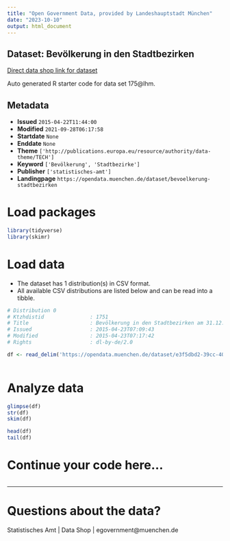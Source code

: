 ```yaml
---
title: "Open Government Data, provided by Landeshauptstadt München"
date: "2023-10-10"
output: html_document
---
```


## Dataset: Bevölkerung in den Stadtbezirken

[Direct data shop link for dataset](https://opendata.muenchen.de/dataset/bevoelkerung-stadtbezirken)

Auto generated R starter code for data set 175@lhm.

## Metadata

- **Issued** `2015-04-22T11:44:00`
- **Modified** `2021-09-28T06:17:58`
- **Startdate** `None`
- **Enddate** `None`
- **Theme** `['http://publications.europa.eu/resource/authority/data-theme/TECH']`
- **Keyword** `['Bevölkerung', 'Stadtbezirke']`
- **Publisher** `['statistisches-amt']`
- **Landingpage** `https://opendata.muenchen.de/dataset/bevoelkerung-stadtbezirken`


# Load packages

```r

library(tidyverse)
library(skimr)

```

# Load data

-   The dataset has 1 distribution(s) in CSV format.
-   All available CSV distributions are listed below and can be read into a tibble.

```r

# Distribution 0
# Ktzhdistid               : 1751
# Title                    : Bevölkerung in den Stadtbezirken am 31.12.2013
# Issued                   : 2015-04-23T07:09:43
# Modified                 : 2015-04-23T07:17:42
# Rights                   : dl-by-de/2.0

df <- read_delim('https://opendata.muenchen.de/dataset/e3f5dbd2-39cc-40cd-bc91-4bb49a0b1802/resource/a641ce6a-4e01-4f4b-9976-1ae6a47e3762/download/jt140102.csv')



```

# Analyze data

```r

glimpse(df)
str(df)
skim(df)

head(df)
tail(df)

```

# Continue your code here...

```r

```

------------------------------------------------------------------------

# Questions about the data?

Statistisches Amt | Data Shop | egovernment@muenchen.de
